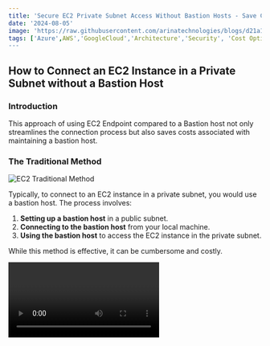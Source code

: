 ```yaml
---
title: 'Secure EC2 Private Subnet Access Without Bastion Hosts - Save Costs'
date: '2024-08-05'
image: 'https://raw.githubusercontent.com/arinatechnologies/blogs/d21a1a2433b9e80bf1af2abd516aab06ef3f0995/images/ec2sabtion.webp'
tags: ['Azure',AWS','GoogleCloud','Architecture','Security', 'Cost Optimization']
---
```

## How to Connect an EC2 Instance in a Private Subnet without a Bastion Host

### Introduction

This approach of using EC2 Endpoint compared to a Bastion host not only streamlines the connection process but also saves costs associated with maintaining a bastion host.

### The Traditional Method

![EC2 Traditional Method](https://raw.githubusercontent.com/arinatechnologies/blogs/main/images/EC2%20Endpointold%20method.pptx.webp)


Typically, to connect to an EC2 instance in a private subnet, you would use a bastion host. The process involves:
1. **Setting up a bastion host** in a public subnet.
2. **Connecting to the bastion host** from your local machine.
3. **Using the bastion host** to access the EC2 instance in the private subnet.

While this method is effective, it can be cumbersome and costly.

<Video id="pr1O8ZVzKgY" title="Understanding AWS Account Migration: A Step-by-Step Guide"/>

### The New Approach: EC2 Instance Connect Endpoint

AWS recently introduced a new service called **EC2 Instance Connect Endpoint**. This service allows you to connect directly to your EC2 instance in a private subnet without the need for a bastion host. Here’s how to set it up:

![EC2 New approach Method](https://raw.githubusercontent.com/arinatechnologies/blogs/main/images/EC2%20Endpointnewmethod.pptx.webp)

### Step-by-Step Guide

#### 1. **Set Up Your VPC and Subnets**
![EC2 setup vpc](https://raw.githubusercontent.com/arinatechnologies/blogs/main/images/EC2vpc.webp)
First, create a Virtual Private Cloud (VPC) with both public and private subnets:
- **Public Subnet**: This is where you will create the EC2 Instance Connect Endpoint.
- **Private Subnet**: This is where your EC2 instance will reside.
1. **Delete Default VPC:** Start by deleting the default VPC in your AWS region to avoid conflicts.
2. **Create a New VPC:**
   - Navigate to the VPC console.
   - Choose “VPC and more” and give it a suitable name (e.g., "YouTubeDemoVPC").
   - Create one public subnet and one private subnet.
   - No need for an S3 gateway in this setup.

#### Step 2: Launching the EC2 Instance
![EC2 launch instant](https://raw.githubusercontent.com/arinatechnologies/blogs/e2636545d7d468c496d1326457cac8575446713e/images/ec2step2%20launch%20instance.webp)

1. **Launch an EC2 Instance in the Private Subnet:**
   - Go to the EC2 console and launch a new instance.
   - Choose the private subnet for your instance.
   - Select an instance type (e.g., t3.nano).
   - Create a key pair or use an existing one for SSH access.

2. **Set Up Security Groups:**
   - Create a new security group allowing all traffic within the VPC.
   - Ensure the security group is attached to your EC2 instance.

#### Step 3: Creating the EC2 Instance Endpoint
![EC2 endpoint](https://raw.githubusercontent.com/arinatechnologies/blogs/e2636545d7d468c496d1326457cac8575446713e/images/ec2%20endpointscreeenshot.webp)

1. **Create an Endpoint:**
   - Navigate to the VPC console and select “Endpoints.”
   - Create a new endpoint and attach it to the VPC.
   - Assign a security group to the endpoint that allows all traffic.

2. **Configure Security Groups:**
   - Ensure the public security group for the endpoint allows inbound traffic from your local IP.

#### Step 4: Connecting via AWS CLI
![EC2 connecting ](https://raw.githubusercontent.com/arinatechnologies/blogs/e2636545d7d468c496d1326457cac8575446713e/images/ec2connectingviaawscli.webp)

1. **Install and Configure AWS CLI:**
   - Ensure AWS CLI is installed on your local machine.
   - Configure AWS CLI with your access keys.

2. **Connect to the EC2 Instance:**
   - Use the `ssh` command with the correct private key and endpoint details to connect to the EC2 instance.

#### Step 5: Connecting via WinSCP
![EC2 winscp](https://raw.githubusercontent.com/arinatechnologies/blogs/e2636545d7d468c496d1326457cac8575446713e/images/ec2step%205%20winscp.webp)
![EC2 continue](https://github.com/arinatechnologies/blogs/blob/e2636545d7d468c496d1326457cac8575446713e/images/ec2step%205%20continue.webp)
![EC2 cont](https://raw.githubusercontent.com/arinatechnologies/blogs/e2636545d7d468c496d1326457cac8575446713e/images/ec2step5%20cont.webp)
1. **Download and Install WinSCP:**
   - Install WinSCP for a graphical interface to manage files on your EC2 instance.

2. **Set Up WinSCP:**
   - Open WinSCP and configure a new session.
   - Enter the private IP of the EC2 instance.
   - Use the private key for authentication.
   - Set up a proxy command to use the EC2 endpoint.

3. **Connect and Manage Files:**
   - Save the session settings and connect.
   - You should now be able to manage files on your EC2 instance via WinSCP.

### Troubleshooting Common Issues

- **Permission Denied Errors:**
  - Ensure your private key file has the correct permissions (`chmod 400 your-key.pem`).
  - Verify the security group rules allow inbound traffic from your IP.
  
- **Endpoint Initialization Issues:**
  - Check the VPC and subnet configurations.
  - Ensure the endpoint is associated with the correct security group.

### Benefits of Using EC2 Instance Endpoints

- **Cost Savings:** Avoid additional costs associated with running a bastion host.
- **Simplicity:** Simplify the connection process by eliminating the need for an intermediary host.
- **Security:** Maintain secure access to instances in private subnets without exposing a bastion host.

### Conclusion

Using EC2 instance endpoints is a powerful and cost-effective way to manage instances in private subnets. This guide has provided a comprehensive walkthrough of setting up and connecting to an EC2 instance without a bastion host, utilizing both AWS CLI and WinSCP. Implementing this approach can streamline your workflow and reduce costs, making your cloud infrastructure more efficient and manageable.

---

# Other Blogs
[Comprehensive Guide to Centralized Backups in AWS Organizations](https://www.arinatechnologies.com/posts/backups-orgs) <br/>
[AWS services that support Containers: Containers!=Kubernetes.](https://www.arinatechnologies.com/posts/aws-container-decision-tree) <br/>
[A Detailed Overview Of AWS SES and Monitoring](https://www.arinatechnologies.com/posts/AWS%20SES) <br/>
